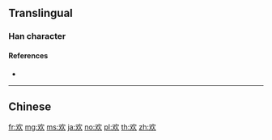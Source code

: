 {{also|歡}}
==Translingual==
{{Han simplified forms|歡|歓|欢}}
{{stroke order}}

===Han character===
{{Han char|rn=76|rad=欠|as=02|sn=6|four=|canj=ENO|ids=⿰又欠}}

====References====
* {{Han ref|kx=0565.061|dkj=15994|dj=0954.030|hdz=32134.020|uh=6B22|ud=27426}}

----

==Chinese==
{{zh-see|歡}}

[[fr:欢]]
[[mg:欢]]
[[ms:欢]]
[[ja:欢]]
[[no:欢]]
[[pl:欢]]
[[th:欢]]
[[zh:欢]]